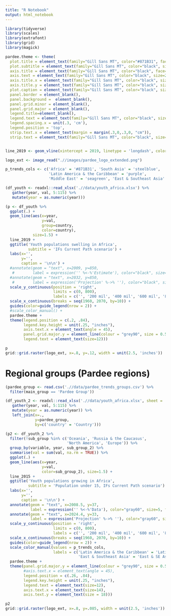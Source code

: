 ```yaml
---
title: "R Notebook"
output: html_notebook
---
```


```r
library(tidyverse)
library(scales)
library(extrafont)
library(grid)
library(magick)
``` 

```r
pardee.theme <- theme(
  plot.title = element_text(family="Gill Sans MT", color="#871B31", face="bold", size=28, hjust=0), 
  plot.subtitle = element_text(family="Gill Sans MT", color="black", size=14, hjust=0), 
  axis.title = element_text(family="Gill Sans MT", color="black", face="bold", size=12), 
  axis.text = element_text(family="Gill Sans MT", color="black", size=22),
  axis.title.x = element_text(family="Gill Sans MT", color="black", size=22),
  axis.title.y = element_text(family="Gill Sans MT", color="black", size=22),
  plot.caption = element_text(family="Gill Sans MT", color="black", size=12), 
  panel.border = element_blank(),
  panel.background =  element_blank(),
  panel.grid.minor = element_blank(),
  panel.grid.major = element_blank(),
  legend.title=element_blank(), 
  legend.text = element_text(family="Gill Sans MT", color="black", size=20, hjust = 0),
  legend.spacing.x = unit(.3, 'cm'), 
  legend.position = 'top',
  strip.text.x = element_text(margin = margin(.3,0,.3,0, "cm")), 
  strip.text = element_text(family="Gill Sans MT", color="black", size=16, face="bold"))


line_2019 <- geom_vline(xintercept = 2019, linetype = 'longdash', color = "gray60")

logo_ext <- image_read(".//images/pardee_logo_extended.png")
```

```r
p_trends_cols <- c('Africa' = '#871B31', 'South Asia' = 'steelblue',
                   'Latin America & the Caribbean' = 'purple',
                   'Middle East' = 'seagreen', 'East & Southeast Asia' = '#D4B75A')
```

```r
(df_youth <- readxl::read_xlsx('.//data/youth_africa.xlsx') %>% 
   gather(year, val, 5:115) %>% 
   mutate(year = as.numeric(year)))
```

```r
(p <- df_youth %>% 
  ggplot(.) + 
  geom_line(aes(x=year,
                y=val,
                group=country,
                color=country),
            size=1.5) + 
  line_2019 + 
  ggtitle('Youth populations swelling in Africa',
          subtitle = 'IFs Current Path scenario') + 
  labs(x='',
       y='',
       caption = '\n\n') + 
  #annotate(geom = "text", x=2009, y=850,
   #        label = expression('' %<-%'Estimate'), color="black", size=6, family="Gill Sans MT") + 
  #annotate(geom = "text", x=2032, y=850,
   #        label = expression('Projection' %->% ''), color="black", size=6, family="Gill Sans MT") + 
  scale_y_continuous(position = 'right',
                     limits = c(0, 800),
                     labels = c('', '200 mil', '400 mil', '600 mil', '800 mil')) + 
  scale_x_continuous(breaks = seq(1960, 2070, by=10)) + 
  guides(color=guide_legend(nrow = 2)) + 
  #scale_color_manual() + 
  pardee.theme + 
  theme(legend.position = c(.2, .84),
        legend.key.height = unit(.25, "inches"),
        axis.text.x = element_text(angle = 45), 
        panel.grid.major.y = element_line(colour = "grey90", size = 0.5),
        legend.text = element_text(size=12)))
```

```r
p
grid::grid.raster(logo_ext, x=.8, y=.12, width = unit(2.5, 'inches'))
```

# Regional groups (Pardee regions)

```r
(pardee_group <- read.csv('.//data/pardee_trends_groups.csv') %>% 
  filter(main_group == 'Pardee Group'))
```


```r
(df_youth_2 <- readxl::read_xlsx('.//data/youth_africa.xlsx', sheet = 'all_countries') %>% 
   gather(year, val, 5:115) %>% 
   mutate(year = as.numeric(year)) %>% 
   left_join(x=.,
             y=pardee_group,
             by=c('country' = 'Country')))
```

```r
(p2 <- df_youth_2 %>% 
  filter(!sub_group %in% c('Oceania', 'Russia & the Caucasus',
                           'North America', 'Europe')) %>% 
  group_by(variable, year, sub_group_2) %>% 
  summarise(val = sum(val, na.rm = TRUE)) %>% 
  ggplot(.) + 
  geom_line(aes(x=year,
                y=val,
                color=sub_group_2), size=1.5) + 
  line_2015 + 
  ggtitle('Youth populations growing in Africa',
          subtitle = 'Population under 15, IFs Current Path scenario') + 
  labs(x='',
       y='',
       caption = '\n\n') + 
  annotate(geom = "text", x=2008.5, y=37,
           label = expression('' %<-%'Data'), color="gray60", size=5, family="Gill Sans MT") + 
  annotate(geom = "text", x=2024.4, y=33,
           label = expression('Projection' %->% ''), color="gray60", size=5, family="Gill Sans MT") + 
  scale_y_continuous(position = 'right',
                     limits = c(0, 800),
                     labels = c('', '200 mil', '400 mil', '600 mil', '800 mil')) + 
  scale_x_continuous(breaks = seq(1960, 2070, by=10)) + 
  guides(color=guide_legend(nrow = 2)) + 
  scale_color_manual(values = p_trends_cols,
                     labels = c('Latin America & the Caribbean' = 'Latin America',
                                'East & Southeast Asia' = 'East & SE Asia')) + 
  pardee.theme + 
  theme(panel.grid.major.y = element_line(colour = "grey90", size = 0.5),
        #axis.text.x = element_text(angle = 45), 
        legend.position = c(.26, .84),
        legend.key.height = unit(.25, "inches"),
        legend.text = element_text(size=12),
        axis.text.x = element_text(size=14),
        axis.text.y = element_text(size = 18)))
```

```r
p2
grid::grid.raster(logo_ext, x=.8, y=.085, width = unit(2.5, 'inches'))
```

